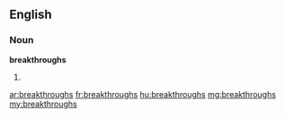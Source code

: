 ==English==

===Noun===
'''breakthroughs'''

# {{plural of|breakthrough}}

[[ar:breakthroughs]]
[[fr:breakthroughs]]
[[hu:breakthroughs]]
[[mg:breakthroughs]]
[[my:breakthroughs]]